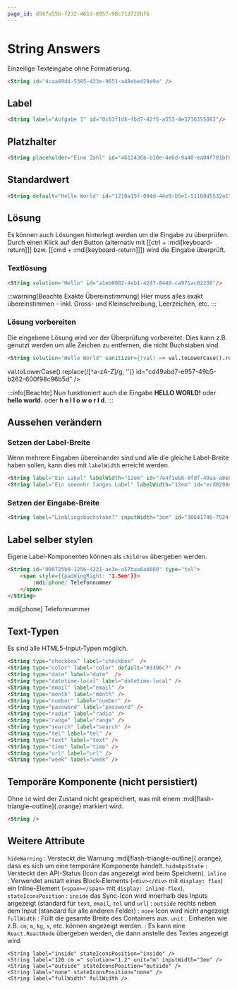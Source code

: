 ```yaml
---
page_id: d587a55b-f232-461d-8957-98c71d722bf6
---
```



# String Answers

Einzeilige Texteingabe ohne Formatierung.

```md
<String id="4caa49d4-5385-433e-9651-a48ebed29a9a" />
```

<BrowserWindow>
    <String id="4caa49d4-5385-433e-9651-a48ebed29a9a" />
    <PermissionsPanel documentRootId="4caa49d4-5385-433e-9651-a48ebed29a9a" />
</BrowserWindow>

## Label

```md
<String label="Aufgabe 1" id="0c63f1d6-fbd7-42f5-a553-4e3716355083"/>
```

<BrowserWindow>
    <String label="Aufgabe 1" id="0c63f1d6-fbd7-42f5-a553-4e3716355083" />
</BrowserWindow>

## Platzhalter

```md
<String placeholder="Eine Zahl" id="4612436b-b10e-4e6d-9a40-ea04f701bf87" />
```

<BrowserWindow>
    <String placeholder="Eine Zahl" id="4612436b-b10e-4e6d-9a40-ea04f701bf87" />
</BrowserWindow>

## Standardwert

```md
<String default="Hello World" id="1218a15f-094d-44e9-b5e1-51108d5532a1"/>
```

<BrowserWindow>
    <String default="Hello World" id="1218a15f-094d-44e9-b5e1-51108d5532a1" />
</BrowserWindow>

## Lösung

Es können auch Lösungen hinterlegt werden um die Eingabe zu überprüfen. Durch einen Klick auf den Button (alternativ mit [[ctrl + :mdi[keyboard-return]]] bzw. [[cmd + :mdi[keyboard-return]]]) wird die Eingabe überprüft.

<String solution="Lösung" placeholder="Die Lösung ist 'Lösung'" id="6970d5f8-0015-40a8-97d4-e576dd1b4b3c" />

### Textlösung

```md
<String solution="Hello" id="a1eb0082-4eb1-4247-8448-ca971ac02238"/>
```

<BrowserWindow>
    <String solution="Hello" id="a1eb0082-4eb1-4247-8448-ca971ac02238" />
</BrowserWindow>

:::warning[Beachte Exakte Übereinstimmung] Hier muss alles exakt übereinstimmen - inkl. Gross- und Kleinschreibung, Leerzeichen, etc. :::

### Lösung vorbereiten

Die eingebene Lösung wird vor der Überprüfung vorbereitet. Dies kann z.B. genutzt werden um alle Zeichen zu entfernen, die nicht Buchstaben sind.

```md
<String solution="Hello World" sanitizer={(val) => val.toLowerCase().replace(/[^a-zA-Z]/g, '')} id="cd49abd7-e957-49b5-b262-600f98c96b5d" />
```

<BrowserWindow>
    <String
        solution="Hello World"
        sanitizer={(val) => val.toLowerCase().replace(/[^a-zA-Z]/g, '')}
        id="cd49abd7-e957-49b5-b262-600f98c96b5d"
    />
</BrowserWindow>

:::info[Beachte] Nun funktioniert auch die Eingabe **HELLO WORLD!** oder **hello world.** oder **h e l l o w o r l d**. :::

## Aussehen verändern

### Setzen der Label-Breite

Wenn mehrere Eingaben übereinander sind und alle die gleiche Label-Breite haben sollen, kann dies mit `labelWidth` erreicht werden.

```md
<String label="Ein Label" labelWidth="12em" id="7e4f1eb8-0fdf-49aa-a8e0-fcb78b454826" />
<String label="Ein seeeehr langes Label" labelWidth="12em" id="ecd0290c-dc12-442c-8a16-3c1e052e92b7" />
```

<BrowserWindow>
    <String label="Ein Label" labelWidth="12em" id="7e4f1eb8-0fdf-49aa-a8e0-fcb78b454826" />
    <String label="Ein seeeehr langes Label" labelWidth="12em" id="ecd0290c-dc12-442c-8a16-3c1e052e92b7" />
</BrowserWindow>

### Setzen der Eingabe-Breite

```md
<String label="Lieblingsbuchstabe?" inputWidth="3em" id="30641746-7524-4a1b-b09f-ab19cc993a22" />
```

<BrowserWindow>
    <String label="Lieblingsbuchstabe?" inputWidth="3em" id="30641746-7524-4a1b-b09f-ab19cc993a22" />
</BrowserWindow>

## Label selber stylen

Eigene Label-Komponenten können als `children` übergeben werden.

```md
<String id="006725b9-1256-4221-ae3e-a57baa6a6660" type="tel">
    <span style={{paddingRight: '1.5em'}}>
        :mdi[phone] Telefonnummer
    </span>
</String>
```

<BrowserWindow>
    <String id="006725b9-1256-4221-ae3e-a57baa6a6660" type="tel">
        <span style={{ paddingRight: '1.5em' }}>:mdi[phone] Telefonnummer</span>
    </String>
</BrowserWindow>

## Text-Typen

Es sind alle HTML5-Input-Typen möglich.

```md
<String type="checkbox" label="checkbox"  />
<String type="color" label="color" default="#3396c7" />
<String type="date" label="date"  />
<String type="datetime-local" label="datetime-local" />
<String type="email" label="email" />
<String type="month" label="month" />
<String type="number" label="number" />
<String type="password" label="password" />
<String type="radio" label="radio" />
<String type="range" label="range" />
<String type="search" label="search" />
<String type="tel" label="tel" />
<String type="text" label="text" />
<String type="time" label="time" />
<String type="url" label="url" />
<String type="week" label="week" />
```

<BrowserWindow>
    <String type="checkbox" label="checkbox" hideWarning hideApiState />
    <String type="color" label="color" default="#3396c7" hideWarning hideApiState />
    <String type="date" label="date" hideWarning hideApiState />
    <String type="datetime-local" label="datetime-local" hideWarning hideApiState />
    <String type="email" label="email" hideWarning hideApiState />
    <String type="month" label="month" hideWarning hideApiState />
    <String type="number" label="number" hideWarning hideApiState />
    <String type="password" label="password" hideWarning hideApiState />
    <String type="radio" label="radio" hideWarning hideApiState />
    <String type="range" label="range" hideWarning hideApiState />
    <String type="search" label="search" hideWarning hideApiState />
    <String type="tel" label="tel" hideWarning hideApiState />
    <String type="text" label="text" hideWarning hideApiState />
    <String type="time" label="time" hideWarning hideApiState />
    <String type="url" label="url" hideWarning hideApiState />
    <String type="week" label="week" hideWarning hideApiState />
</BrowserWindow>

## Temporäre Komponente (nicht persistiert)

Ohne `id` wird der Zustand nicht gespeichert, was mit einem :mdi[flash-triangle-outline]{.orange} markiert wird.

```md
<String />
```

<BrowserWindow>
    <String />
</BrowserWindow>

## Weitere Attribute

`hideWarning` : Versteckt die Warnung :mdi[flash-triangle-outline]{.orange}, dass es sich um eine temporäre Komponente handelt. `hideApiState` : Versteckt den API-Status (Icon das angezeigt wird beim Speichern). `inline` : Verwendet anstatt eines Block-Elements (`<div></div>` mit `display: flex`) ein Inline-Element (`<span></span>` mit `display: inline-flex`). `stateIconsPosition` : `inside` das Sync-Icon wird innerhalb des Inputs angezeigt (standard für `text`, `email`, `tel` und `url`) : `outside` rechts neben dem Input (standard für alle anderen Felder) : `none` Icon wird nicht angezeigt `fullWidth` : Füllt die gesamte Breite des Containers aus. `unit` : Einheiten wie z.B. `cm`, `m`, `kg`, `s`, etc. können angezeigt werden. : Es kann eine `React.ReactNode` übergeben werden, die dann anstelle des Textes angezeigt wird.

```mdx
<String label="inside" stateIconsPosition="inside" />
<String label="120 cm =" solution="1.2" unit="m" inputWidth="3em" />
<String label="outside" stateIconsPosition="outside" />
<String label="none" stateIconsPosition="none" />
<String label="fullWidth" fullWidth />
```

<BrowserWindow>
    <String label="inside" stateIconsPosition="inside" />
    <String label="120 cm =" solution="1.2" unit="m" inputWidth="3em" stateIconsPosition="outside" />
    <String label="outside" stateIconsPosition="outside" />
    <String label="none" stateIconsPosition="none" />
    <String label="fullWidth" fullWidth />
</BrowserWindow>
